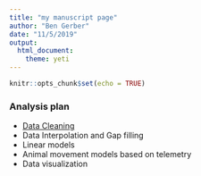 ```yaml
---
title: "my manuscript page"
author: "Ben Gerber"
date: "11/5/2019"
output: 
  html_document:
    theme: yeti
---
```


```r
knitr::opts_chunk$set(echo = TRUE)
```

### Analysis plan

- [Data Cleaning](data-cleaning.html)
- Data Interpolation and Gap filling
- Linear models
- Animal movement models based on telemetry
- Data visualization